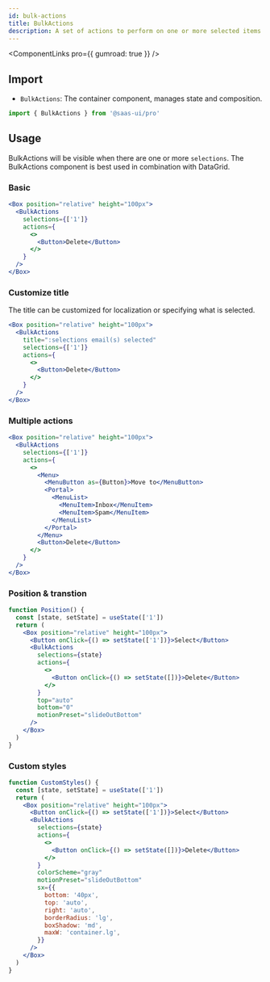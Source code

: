 ```yaml
---
id: bulk-actions
title: BulkActions
description: A set of actions to perform on one or more selected items.
---
```


<ComponentLinks pro={{ gumroad: true }} />

## Import

- `BulkActions`: The container component, manages state and composition.

```ts
import { BulkActions } from '@saas-ui/pro'
```

## Usage

BulkActions will be visible when there are one or more `selections`.
The BulkActions component is best used in combination with DataGrid.

### Basic

```jsx
<Box position="relative" height="100px">
  <BulkActions
    selections={['1']}
    actions={
      <>
        <Button>Delete</Button>
      </>
    }
  />
</Box>
```

### Customize title

The title can be customized for localization or specifying what is selected.

```jsx
<Box position="relative" height="100px">
  <BulkActions
    title=":selections email(s) selected"
    selections={['1']}
    actions={
      <>
        <Button>Delete</Button>
      </>
    }
  />
</Box>
```

### Multiple actions

```jsx
<Box position="relative" height="100px">
  <BulkActions
    selections={['1']}
    actions={
      <>
        <Menu>
          <MenuButton as={Button}>Move to</MenuButton>
          <Portal>
            <MenuList>
              <MenuItem>Inbox</MenuItem>
              <MenuItem>Spam</MenuItem>
            </MenuList>
          </Portal>
        </Menu>
        <Button>Delete</Button>
      </>
    }
  />
</Box>
```

### Position & transtion

```jsx
function Position() {
  const [state, setState] = useState(['1'])
  return (
    <Box position="relative" height="100px">
      <Button onClick={() => setState(['1'])}>Select</Button>
      <BulkActions
        selections={state}
        actions={
          <>
            <Button onClick={() => setState([])}>Delete</Button>
          </>
        }
        top="auto"
        bottom="0"
        motionPreset="slideOutBottom"
      />
    </Box>
  )
}
```

### Custom styles

```jsx
function CustomStyles() {
  const [state, setState] = useState(['1'])
  return (
    <Box position="relative" height="100px">
      <Button onClick={() => setState(['1'])}>Select</Button>
      <BulkActions
        selections={state}
        actions={
          <>
            <Button onClick={() => setState([])}>Delete</Button>
          </>
        }
        colorScheme="gray"
        motionPreset="slideOutBottom"
        sx={{
          bottom: '40px',
          top: 'auto',
          right: 'auto',
          borderRadius: 'lg',
          boxShadow: 'md',
          maxW: 'container.lg',
        }}
      />
    </Box>
  )
}
```
